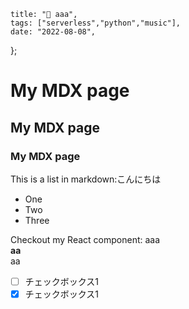     title: "🥺 aaa",
    tags: ["serverless","python","music"],
    date: "2022-08-08",
};

# My MDX page
## My MDX page
### My MDX page

This is a list in markdown:こんにちは
- One
- Two
- Three

Checkout my React component:
aaa  
**aa**  
aa

- [ ] チェックボックス1
- [x] チェックボックス1

